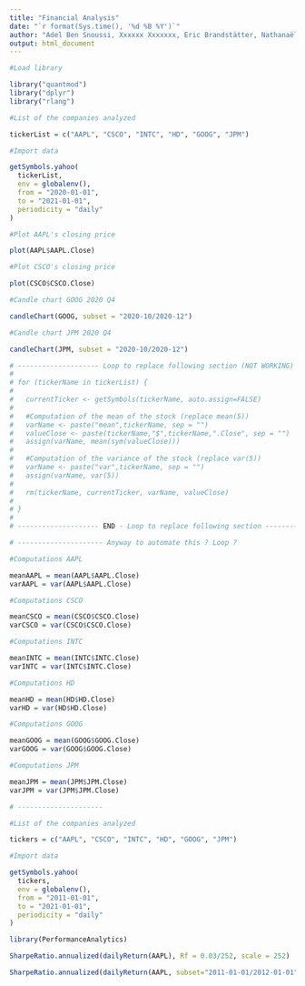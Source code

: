 ```yaml
---
title: "Financial Analysis"
date: "`r format(Sys.time(), '%d %B %Y')`"
author: "Adel Ben Snoussi, Xxxxxx Xxxxxxx, Eric Brandstätter, Nathanaël G. Dürst"
output: html_document
---
```


```r

#Load library

library("quantmod")
library("dplyr")
library("rlang")

#List of the companies analyzed

tickerList = c("AAPL", "CSCO", "INTC", "HD", "GOOG", "JPM")

#Import data

getSymbols.yahoo(
  tickerList,
  env = globalenv(),
  from = "2020-01-01",
  to = "2021-01-01",
  periodicity = "daily"
)

#Plot AAPL's closing price

plot(AAPL$AAPL.Close)

#Plot CSCO's closing price

plot(CSCO$CSCO.Close)

#Candle chart GOOG 2020 Q4

candleChart(GOOG, subset = "2020-10/2020-12")

#Candle chart JPM 2020 Q4

candleChart(JPM, subset = "2020-10/2020-12")

# -------------------- Loop to replace following section (NOT WORKING) --------------------
# 
# for (tickerName in tickerList) {
# 
#   currentTicker <- getSymbols(tickerName, auto.assign=FALSE)
# 
#   #Computation of the mean of the stock (replace mean(5))
#   varName <- paste("mean",tickerName, sep = "")
#   valueClose <- paste(tickerName,"$",tickerName,".Close", sep = "")
#   assign(varName, mean(sym(valueClose)))
# 
#   #Computation of the variance of the stock (replace var(5))
#   varName <- paste("var",tickerName, sep = "")
#   assign(varName, var(5))
# 
#   rm(tickerName, currentTicker, varName, valueClose)
# 
# }
# 
# -------------------- END - Loop to replace following section --------------------

# --------------------- Anyway to automate this ? Loop ?

#Computations AAPL

meanAAPL = mean(AAPL$AAPL.Close)
varAAPL = var(AAPL$AAPL.Close)

#Computations CSCO

meanCSCO = mean(CSCO$CSCO.Close)
varCSCO = var(CSCO$CSCO.Close)

#Computations INTC

meanINTC = mean(INTC$INTC.Close)
varINTC = var(INTC$INTC.Close)

#Computations HD

meanHD = mean(HD$HD.Close)
varHD = var(HD$HD.Close)

#Computations GOOG

meanGOOG = mean(GOOG$GOOG.Close)
varGOOG = var(GOOG$GOOG.Close)

#Computations JPM

meanJPM = mean(JPM$JPM.Close)
varJPM = var(JPM$JPM.Close)

# ---------------------

#List of the companies analyzed

tickers = c("AAPL", "CSCO", "INTC", "HD", "GOOG", "JPM")

#Import data

getSymbols.yahoo(
  tickers,
  env = globalenv(),
  from = "2011-01-01",
  to = "2021-01-01",
  periodicity = "daily"
)

library(PerformanceAnalytics)

SharpeRatio.annualized(dailyReturn(AAPL), Rf = 0.03/252, scale = 252)

SharpeRatio.annualized(dailyReturn(AAPL, subset="2011-01-01/2012-01-01"), Rf = 0.03/252, scale = 252)



```